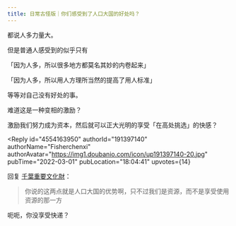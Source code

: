 ```yaml
---
title: 日常古怪版｜你们感受到了人口大国的好处吗？
---
```



<Forum groupName="古怪问题研究中心" groupUrl="https://www.douban.com/group/philosophasters/" archivedAt="2025-05-16T16:43:53.926Z">
  <Post
    id="261206152"
    title="日常古怪版｜你们感受到了人口大国的好处吗？"
    url="https://www.douban.com/group/topic/261206152/?_spm_id=MTMxMDU3MjA3"
    pubTime="2023-03-26"
    highlightUserId="191397140"
  >
都说人多力量大。

但是普通人感受到的似乎只有

「因为人多，所以很多地方都莫名其妙的内卷起来」

「因为人多，所以用人方理所当然的提高了用人标准」

等等对自己没有好处的事。

难道这是一种变相的激励？

激励我们努力成为资本，然后就可以正大光明的享受「在高处挑选」的快感？

<Reply
  id="4554163950"
  authorId="191397140"
  authorName="Fisherchenxi"
  authorAvatar="https://img1.doubanio.com/icon/up191397140-20.jpg"
  pubTime="2022-03-01"
  pubLocation="18:04:41"
  upvotes={14}
>
回复 [千葉重要文化財](https://www.douban.com/people/130741662/)：
> 你说的这两点就是人口大国的优势啊，只不过我们是资源，而不是享受使用资源的那一方

呃呃，你没享受快递？
</Reply>
  </Post>
</Forum>
